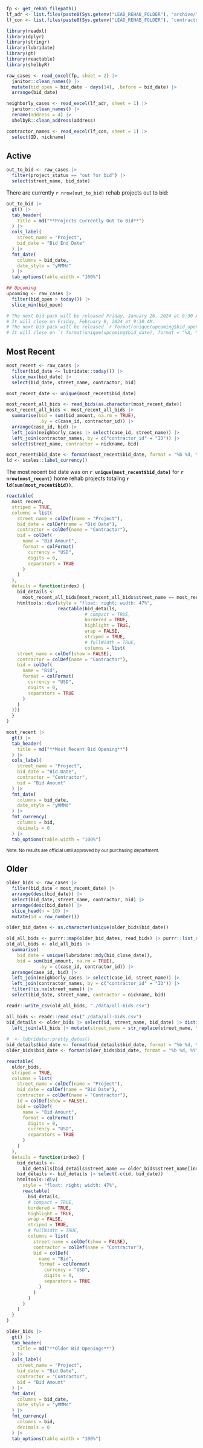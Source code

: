 
```r
fp <- get_rehab_filepath()
lf_adr <- list.files(paste0(Sys.getenv("LEAD_REHAB_FOLDER"), "archive/"), pattern = "DataExport_.*.xlsx", full.names = TRUE)
lf_con <- list.files(paste0(Sys.getenv("LEAD_REHAB_FOLDER"), "contractors/"), pattern = "contractor-docs.xlsx", full.names = TRUE)

library(readxl)
library(dplyr)
library(stringr)
library(lubridate)
library(gt)
library(reactable)
library(shelbyR)

raw_cases <- read_excel(fp, sheet = 2) |> 
  janitor::clean_names() |> 
  mutate(bid_open = bid_date - days(14), .before = bid_date) |> 
  arrange(bid_date)

neighborly_cases <- read_excel(lf_adr, sheet = 1) |> 
  janitor::clean_names() |> 
  rename(address = 4) |> 
  shelbyR::clean_address(address)

contractor_names <- read_excel(lf_con, sheet = 1) |> 
  select(ID, nickname)
```

::: {.panel-tabset}
## Active

```r
out_to_bid <- raw_cases |>
  filter(project_status == "out for bid") |>
  select(street_name, bid_date)
```

There are currently `r nrow(out_to_bid)` rehab projects out to bid:

```r
out_to_bid |>
  gt() |>
  tab_header(
    title = md("**Projects Currently Out to Bid**")
  ) |>
  cols_label(
    street_name = "Project",
    bid_date = "Bid End Date"
  ) |>
  fmt_date(
    columns = bid_date,
    date_style = "yMMMd"
  ) |>
  tab_options(table.width = "100%")
```


```r
## Upcoming
upcoming <- raw_cases |>
  filter(bid_open > today()) |>
  slice_min(bid_open)

# The next bid pack will be released Friday, January 26, 2024 at 9:30 AM.
# It will close on Friday, February 9, 2024 at 9:30 AM.
# The next bid pack will be released `r format(unique(upcoming$bid_open), format = "%A, %B %d, %Y")` at 9:30 AM.
# It will close on `r format(unique(upcoming$bid_date), format = "%A, %B %d")` at 9:30 AM.
```

## Most Recent

```r
most_recent <- raw_cases |> 
  filter(bid_date <= lubridate::today()) |> 
  slice_max(bid_date) |> 
  select(bid_date, street_name, contractor, bid)

most_recent_date <- unique(most_recent$bid_date)

most_recent_all_bids <- read_bids(as.character(most_recent_date))
most_recent_all_bids <- most_recent_all_bids |> 
  summarise(bid = sum(bid_amount, na.rm = TRUE),
            .by = c(case_id, contractor_id)) |> 
  arrange(case_id, bid) |> 
  left_join(neighborly_cases |> select(case_id, street_name)) |> 
  left_join(contractor_names, by = c("contractor_id" = "ID")) |> 
  select(street_name, contractor = nickname, bid)

most_recent$bid_date <- format(most_recent$bid_date, format = "%b %d, %Y")
ld <- scales::label_currency()
```

The most recent bid date was on **`r unique(most_recent$bid_date)`** for **`r nrow(most_recent)`** home rehab projects totaling **`r ld(sum(most_recent$bid))`**.

```r
reactable(
  most_recent,
  striped = TRUE,
  columns = list(
    street_name = colDef(name = "Project"),
    bid_date = colDef(name = "Bid Date"),
    contractor = colDef(name = "Contractor"),
    bid = colDef(
      name = "Bid Amount",
      format = colFormat(
        currency = "USD",
        digits = 0,
        separators = TRUE
      )
    )
  ),
  details = function(index) {
    bid_details <-
      most_recent_all_bids[most_recent_all_bids$street_name == most_recent$street_name[index],]
    htmltools::div(style = "float: right; width: 47%", 
                   reactable(bid_details, 
                             # compact = TRUE,
                             bordered = TRUE,
                             highlight = TRUE,
                             wrap = FALSE,
                             striped = TRUE,
                             # fullWidth = TRUE,
                             columns = list(
    street_name = colDef(show = FALSE),
    contractor = colDef(name = "Contractor"),
    bid = colDef(
      name = "Bid",
      format = colFormat(
        currency = "USD",
        digits = 0,
        separators = TRUE
      )
    )
  )))
  }
)
```


```r
most_recent |> 
  gt() |> 
  tab_header(
    title = md("**Most Recent Bid Opening**")
  ) |> 
  cols_label(
    street_name = "Project",
    bid_date = "Bid Date",
    contractor = "Contractor",
    bid = "Bid Amount"
  ) |> 
  fmt_date(
    columns = bid_date,
    date_style = "yMMMd"
  ) |> 
  fmt_currency(
    columns = bid,
    decimals = 0
  ) |> 
  tab_options(table.width = "100%")
```

<small>
Note: No results are official until approved by our purchasing department.
</small>

## Older

```r
older_bids <- raw_cases |> 
  filter(bid_date < most_recent_date) |> 
  arrange(desc(bid_date)) |> 
  select(bid_date, street_name, contractor, bid) |> 
  arrange(desc(bid_date)) |> 
  slice_head(n = 10) |> 
  mutate(id = row_number())

older_bid_dates <- as.character(unique(older_bids$bid_date))
```

```r
old_all_bids <- purrr::map(older_bid_dates, read_bids) |> purrr::list_rbind()
old_all_bids <- old_all_bids |>
  summarise(
    bid_date = unique(lubridate::mdy(bid_close_date)),
    bid = sum(bid_amount, na.rm = TRUE),
            .by = c(case_id, contractor_id)) |>
  arrange(case_id, bid) |>
  left_join(neighborly_cases |> select(case_id, street_name)) |>
  left_join(contractor_names, by = c("contractor_id" = "ID")) |>
  filter(!is.na(street_name)) |> 
  select(bid_date, street_name, contractor = nickname, bid)

readr::write_csv(old_all_bids, "./data/all-bids.csv")
```

```r
all_bids <- readr::read_csv("./data/all-bids.csv") 
bid_details <- older_bids |> select(id, street_name, bid_date) |> distinct() |> 
  left_join(all_bids |> mutate(street_name = str_replace(street_name, "Meadowvale", "Meadow Vale")))
  
#  <- lubridate::pretty_dates()
bid_details$bid_date <- format(bid_details$bid_date, format = "%b %d, %Y")
older_bids$bid_date <- format(older_bids$bid_date, format = "%b %d, %Y")

reactable(
  older_bids,
  striped = TRUE,
  columns = list(
    street_name = colDef(name = "Project"),
    bid_date = colDef(name = "Bid Date"),
    contractor = colDef(name = "Contractor"),
    id = colDef(show = FALSE),
    bid = colDef(
      name = "Bid Amount",
      format = colFormat(
        digits = 0,
        currency = "USD",
        separators = TRUE
      )
    )
  ),
  details = function(index) {
    bid_details <-
      bid_details[bid_details$street_name == older_bids$street_name[index], ]
    bid_details <- bid_details |> select(-c(id, bid_date))
    htmltools::div(
      style = "float: right; width: 47%",
      reactable(
        bid_details,
        # compact = TRUE,
        bordered = TRUE,
        highlight = TRUE,
        wrap = FALSE,
        striped = TRUE,
        # fullWidth = TRUE,
        columns = list(
          street_name = colDef(show = FALSE),
          contractor = colDef(name = "Contractor"),
          bid = colDef(
            name = "Bid",
            format = colFormat(
              currency = "USD",
              digits = 0,
              separators = TRUE
            )
          )
        )
      )
    )
  }
)
```


```r
older_bids |> 
  gt() |> 
  tab_header(
    title = md("**Older Bid Openings**")
  ) |> 
  cols_label(
    street_name = "Project",
    bid_date = "Bid Date",
    contractor = "Contractor",
    bid = "Bid Amount"
  ) |> 
  fmt_date(
    columns = bid_date,
    date_style = "yMMMd"
  ) |> 
  fmt_currency(
    columns = bid,
    decimals = 0
  ) |> 
  tab_options(table.width = "100%")
```

:::
